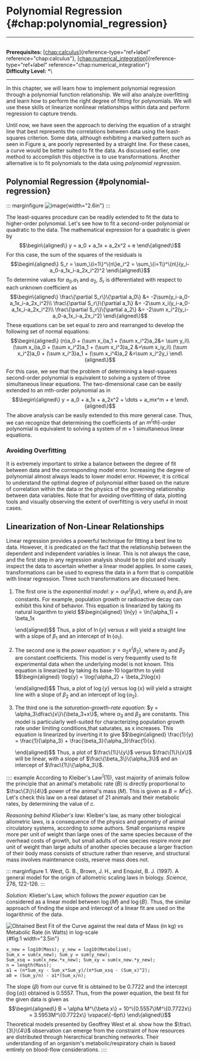 # Polynomial Regression \{#chap:polynomial_regression\}

------------------------------------------------------------------------

\
**Prerequisites:**
[\[chap:calculus\]](#chap:calculus)\{reference-type="ref+label"
reference="chap:calculus"\},
[\[chap:numerical_integration\]](#chap:numerical_integration)\{reference-type="ref+label"
reference="chap:numerical_integration"\}\
**Difficulty Level:** \*\

------------------------------------------------------------------------

In this chapter, we will learn how to implement polynomial regression
through a polynomial function relationship. We will also analyze
overfitting and learn how to perform the right degree of fitting for
polynomials. We will use these skills ot linearize nonlinear
relationships within data and perform regression to capture trends.

Until now, we have seen the approach to deriving the equation of a
straight line that best represents the correlations between data using
the least-squares criterion. Some data, although exhibiting a marked
pattern such as seen in Figure a, are poorly represented by a straight
line. For these cases, a curve would be better suited to fit the data.
As discussed earlier, one method to accomplish this objective is to use
transformations. Another alternative is to fit polynomials to the data
using *polynomial regression*.

## **Polynomial Regression** \{#polynomial-regression\}

::: marginfigure
![image](figures/part1b/linear_least_squares_cont/polyregression.PNG)\{width="2.6in"\}
:::

The least-squares procedure can be readily extended to fit the data to
higher-order polynomial. Let's see how to fit a second-order polynomial
or quadratic to the data. The mathematical expression for a quadratic is
given by $$\begin\{aligned\}
y = a_0 + a_1x + a_2x^2 + e
\end\{aligned\}$$ For this case, the sum of the squares of the residuals
is $$\begin\{aligned\}
S_r = \sum_\{i=1\}^\{n\}e_i^2 = \sum_\{i=1\}^\{n\}(y_i-a_0-a_1x_i-a_2x_i^2)^2
\end\{aligned\}$$ To determine values for $a_0$.$a_1$ and $a_2$, $S_r$ is
differentiated with respect to each unknown coefficient as
$$\begin\{aligned\}
\frac\{\partial S_r\}\{\partial a_0\} &= -2\sum(y_i-a_0-a_1x_i-a_2x_i^2)\\
\frac\{\partial S_r\}\{\partial a_1\} &= -2\sum x_i(y_i-a_0-a_1x_i-a_2x_i^2)\\
\frac\{\partial S_r\}\{\partial a_2\} &= -2\sum x_i^2(y_i-a_0-a_1x_i-a_2x_i^2)
\end\{aligned\}$$ These equations can be set equal to zero and rearranged
to develop the following set of normal equations: $$\begin\{aligned\}
(n)a_0 + (\sum x_i)a_1 + (\sum x_i^2)a_2&= \sum y_i\\
(\sum x_i)a_0 + (\sum x_i^2)a_1 + (\sum x_i^3)a_2 &=\sum x_iy_i\\
(\sum x_i^2)a_0 + (\sum x_i^3)a_1 + (\sum x_i^4)a_2 &=\sum x_i^2y_i
\end\{aligned\}$$

For this case, we see that the problem of determining a least-squares
second-order polynomial is equivalent to solving a system of three
simultaneous linear equations. The two-dimensional case can be easily
extended to an mth-order polynomial as in $$\begin\{aligned\}
y = a_0 + a_1x + a_2x^2 + \dots + a_mx^m + e
\end\{aligned\}$$ The above analysis can be easily extended to this more
general case. Thus, we can recognize that determining the coefficients
of an $m^\{th\}$-order polynomial is equivalent to solving a system of
$m + 1$ simultaneous linear equations.

### Avoiding Overfitting

It is extremely important to strike a balance between the degree of fit
between data and the corresponding model error. Increasing the degree of
polynomial almost always leads to lower model error. However, it is
critical to understand the optimal degree of polynomial either based on
the nature of correlation within the data or the physics of the
governing relationship between data variables. Note that for avoiding
overfitting of data, plotting tools and visually observing the extent of
overfitting is very useful in most cases.

## Linearization of Non-Linear Relationships

Linear regression provides a powerful technique for fitting a best line
to data. However, it is predicated on the fact that the relationship
between the dependent and independent variables is linear. This is not
always the case, and the first step in any regression analysis should be
to plot and visually inspect the data to ascertain whether a linear
model applies. In some cases, transformations can be used to express the
data in a form that is compatible with linear regression. Three such
transformations are discussed here.

1.  The first one is the *exponential model*:
    $y = \alpha_1e^\{\beta_1x\}$, where $\alpha_1$ and $\beta_1$ are
    constants. For example, population growth or radioactive decay can
    exhibit this kind of behavior. This equation is linearized by taking
    its natural logarithm to yield $$\begin\{aligned\}
        \ln\{y\} =    \ln\{\alpha_1\} + \beta_1x
        
    \end\{aligned\}$$ Thus, a plot of $\ln\{y\}$ versus $x$ will yield a
    straight line with a slope of $\beta_1$ and an intercept of
    $\ln\{\alpha_1\}$.

2.  The second one is the *power equation*: $y = \alpha_2x^\{\beta_2\}$,
    where $\alpha_2$ and $\beta_2$ are constant coefficients. This model
    is very frequently used to fit experimental data when the underlying
    model is not known. This equation is linearized by taking its
    base-10 logarithm to yield $$\begin\{aligned\}
        \log\{y\} = \log\{\alpha_2\} + \beta_2\log\{x\}
        
    \end\{aligned\}$$ Thus, a plot of $\log\{y\}$ versus $\log\{x\}$ will
    yield a straight line with a slope of $\beta_2$ and an intercept of
    $\log\{\alpha_2\}$.

3.  The third one is the *saturation-growth-rate equation*:
    $y = \alpha_3\dfrac\{x\}\{\beta_3+x\}$, where $\alpha_3$ and $\beta_3$
    are constants. This model is particularly well-suited for
    characterizing population growth rate under limiting conditions,that
    saturates, as x increases. This equation is linearized by inverting
    it to give $$\begin\{aligned\}
        \frac\{1\}\{y\} =   \frac\{1\}\{\alpha_3\} + \frac\{\beta_3\}\{\alpha_3\}\frac\{1\}\{x\}.
        
    \end\{aligned\}$$ Thus, a plot of $\frac\{1\}\{y\}$ versus $\frac\{1\}\{x\}$
    will be linear, with a slope of $\frac\{\beta_3\}\{\alpha_3\}$ and an
    intercept of $\frac\{1\}\{\alpha_3\}$.

:::: example
According to Kleiber's Law$^\{[1]\}$, vast majority of animals follow the
principle that an animal's metabolic rate ($B$) is directly proportional
to $\frac\{3\}\{4\}$ power of the animal's mass ($M$). This is given as
$B \propto M^\{c\}$. Let's check this law on a real dataset of 21 animals
and their metabolic rates, by determining the value of $c$.

*Reasoning behind Klieber's law*: Kleiber's law, as many other
biological allometric laws, is a consequence of the physics and geometry
of animal circulatory systems, according to some authors. Small
organisms respire more per unit of weight than large ones of the same
species because of the overhead costs of growth, but small adults of one
species respire more per unit of weight than large adults of another
species because a larger fraction of their body mass consists of
structure rather than reserve, and structural mass involves maintenance
costs, reserve mass does not.

::: marginfigure
1\. West, G. B., Brown, J. H., and Enquist, B. J. (1997). A general
model for the origin of allometric scaling laws in biology. *Science*,
276, 122-126.
:::

*Solution:* Klieber's Law, which follows the *power equation* can be
considered as a linear model between $\log\{M\}$ and $\log\{B\}$. Thus, the
similar approach of finding the slope and intercept of a linear fit are
used on the logarithmic of the data.

![Obtained Best Fit of the Curve against the real data of Mass (in kg)
vs Metabolic Rate (in Watts) in
log-scale](figures/part1b/linear_least_squares_cont/Klieber.png)\{#fig:1
width="3.5in"\}

    x_new = log10(Mass); y_new = log10(Metabolism);
    Sum_x = sum(x_new); Sum_y = sum(y_new);
    Sum_xsq = sum(x_new.*x_new); Sum_xy = sum(x_new.*y_new);
    n = length(Mass);
    a1 = (n*Sum_xy - Sum_x*Sum_y)/(n*Sum_xsq - (Sum_x)^2);
    a0 = (Sum_y/n) - a1*(Sum_x/n);

The slope ($\beta$) from our curve fit is obtained to be 0.7722 and the
intercept ($\log\{\alpha\}$) obtained is 0.5557. Thus, from the power
equation, the best fit for the given data is given as $$\begin\{aligned\}
B = \alpha M^\{\beta x\} = 10^\{0.5557\}M^\{0.7722x\} = 3.5953M^\{0.7722x\}
\vspace\{-6pt\}
\end\{aligned\}$$ Theoretical models presented by Geoffrey West et al.
show how the $\frac\{3\}\{4\}$ observation can emerge from the constraint of
how resources are distributed through hierarchical branching networks.
Their understanding of an organism's metabolic/respiratory chain is
based entirely on blood-flow considerations.
::::

